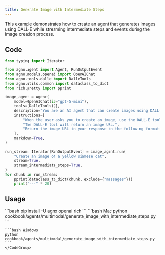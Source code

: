 ```yaml
---
title: Generate Image with Intermediate Steps
---
```


This example demonstrates how to create an agent that generates images using DALL-E while streaming intermediate steps and events during the image creation process.

## Code

```python cookbook/agents/multimodal/generate_image_with_intermediate_steps.py
from typing import Iterator

from agno.agent import Agent, RunOutputEvent
from agno.models.openai import OpenAIChat
from agno.tools.dalle import DalleTools
from agno.utils.common import dataclass_to_dict
from rich.pretty import pprint

image_agent = Agent(
    model=OpenAIChat(id="gpt-5-mini"),
    tools=[DalleTools()],
    description="You are an AI agent that can create images using DALL-E.",
    instructions=[
        "When the user asks you to create an image, use the DALL-E tool to create an image.",
        "The DALL-E tool will return an image URL.",
        "Return the image URL in your response in the following format: `![image description](image URL)`",
    ],
    markdown=True,
)

run_stream: Iterator[RunOutputEvent] = image_agent.run(
    "Create an image of a yellow siamese cat",
    stream=True,
    stream_intermediate_steps=True,
)
for chunk in run_stream:
    pprint(dataclass_to_dict(chunk, exclude={"messages"}))
    print("---" * 20)
```

## Usage

<Steps>
  <Snippet file="create-venv-step.mdx" />

  <Step title="Install libraries">
    ```bash
    pip install -U agno openai rich
    ```
  </Step>

  <Step title="Run Agent">
    <CodeGroup>
    ```bash Mac
    python cookbook/agents/multimodal/generate_image_with_intermediate_steps.py
    ```
    
    ```bash Windows
    python cookbook/agents/multimodal/generate_image_with_intermediate_steps.py
    ```
    </CodeGroup>
  </Step>
</Steps>